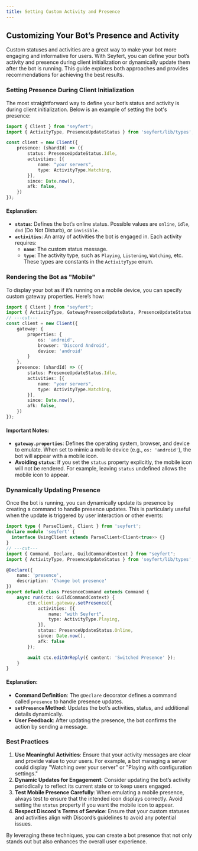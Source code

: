 ```yaml
---
title: Setting Custom Activity and Presence
---
```


## Customizing Your Bot’s Presence and Activity

Custom statuses and activities are a great way to make your bot more engaging and informative for users. With Seyfert, you can define your bot’s activity and presence during client initialization or dynamically update them after the bot is running. This guide explores both approaches and provides recommendations for achieving the best results.

### Setting Presence During Client Initialization

The most straightforward way to define your bot’s status and activity is during client initialization. Below is an example of setting the bot's presence:

```ts twoslash title="src/index.ts" showLineNumbers wrap
import { Client } from "seyfert";
import { ActivityType, PresenceUpdateStatus } from 'seyfert/lib/types';

const client = new Client({
    presence: (shardId) => ({
        status: PresenceUpdateStatus.Idle,
        activities: [{
            name: "your servers",
            type: ActivityType.Watching,
        }],
        since: Date.now(),
        afk: false,
    })
});
```

#### Explanation:
- **`status`**: Defines the bot’s online status. Possible values are `online`, `idle`, `dnd` (Do Not Disturb), or `invisible`.
- **`activities`**: An array of activities the bot is engaged in. Each activity requires:
  - **`name`**: The custom status message.
  - **`type`**: The activity type, such as `Playing`, `Listening`, `Watching`, etc. These types are constants in the `ActivityType` enum.

### Rendering the Bot as "Mobile"

To display your bot as if it’s running on a mobile device, you can specify custom gateway properties. Here’s how:

```ts twoslash showLineNumbers wrap
import { Client } from "seyfert";
import { ActivityType, GatewayPresenceUpdateData, PresenceUpdateStatus } from 'seyfert/lib/types';
// ---cut---
const client = new Client({
    gateway: {
        properties: {
            os: 'android',
            browser: 'Discord Android',
            device: 'android'
        }
    },
    presence: (shardId) => ({
        status: PresenceUpdateStatus.Idle,
        activities: [{
            name: "your servers",
            type: ActivityType.Watching,
        }],
        since: Date.now(),
        afk: false,
    })
});
```

#### Important Notes:
- **`gateway.properties`**: Defines the operating system, browser, and device to emulate. When set to mimic a mobile device (e.g., `os: 'android'`), the bot will appear with a mobile icon.
- **Avoiding `status`**: If you set the `status` property explicitly, the mobile icon will not be rendered. For example, leaving `status` undefined allows the mobile icon to appear.

### Dynamically Updating Presence

Once the bot is running, you can dynamically update its presence by creating a command to handle presence updates. This is particularly useful when the update is triggered by user interaction or other events:

```ts twoslash title="src/commands/presence.ts" showLineNumbers wrap
import type { ParseClient, Client } from 'seyfert';
declare module 'seyfert' {
  interface UsingClient extends ParseClient<Client<true>> {}
}
// ---cut---
import { Command, Declare, GuildCommandContext } from "seyfert";
import { ActivityType, PresenceUpdateStatus } from 'seyfert/lib/types';

@Declare({
    name: 'presence',
    description: 'Change bot presence'
})
export default class PresenceCommand extends Command {
    async run(ctx: GuildCommandContext) {
        ctx.client.gateway.setPresence({
            activities: [{
                name: "with Seyfert",
                type: ActivityType.Playing,
            }],
            status: PresenceUpdateStatus.Online,
            since: Date.now(),
            afk: false
        });

        await ctx.editOrReply({ content: 'Switched Presence' });
    }
}
```

#### Explanation:
- **Command Definition**: The `@Declare` decorator defines a command called `presence` to handle presence updates.
- **`setPresence` Method**: Updates the bot’s activities, status, and additional details dynamically.
- **User Feedback**: After updating the presence, the bot confirms the action by sending a message.

### Best Practices

1. **Use Meaningful Activities**: Ensure that your activity messages are clear and provide value to your users. For example, a bot managing a server could display "Watching over your server" or "Playing with configuration settings."
2. **Dynamic Updates for Engagement**: Consider updating the bot’s activity periodically to reflect its current state or to keep users engaged.
3. **Test Mobile Presence Carefully**: When emulating a mobile presence, always test to ensure that the intended icon displays correctly. Avoid setting the `status` property if you want the mobile icon to appear.
4. **Respect Discord's Terms of Service**: Ensure that your custom statuses and activities align with Discord’s guidelines to avoid any potential issues.

By leveraging these techniques, you can create a bot presence that not only stands out but also enhances the overall user experience.